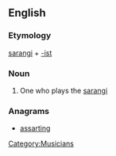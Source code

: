 ==English==

===Etymology===
[[sarangi]] + [[-ist]]
===Noun===
{{en-noun}}

# One who plays the [[sarangi]]

===Anagrams===
* [[assarting#English|assarting]]

[[Category:Musicians]]